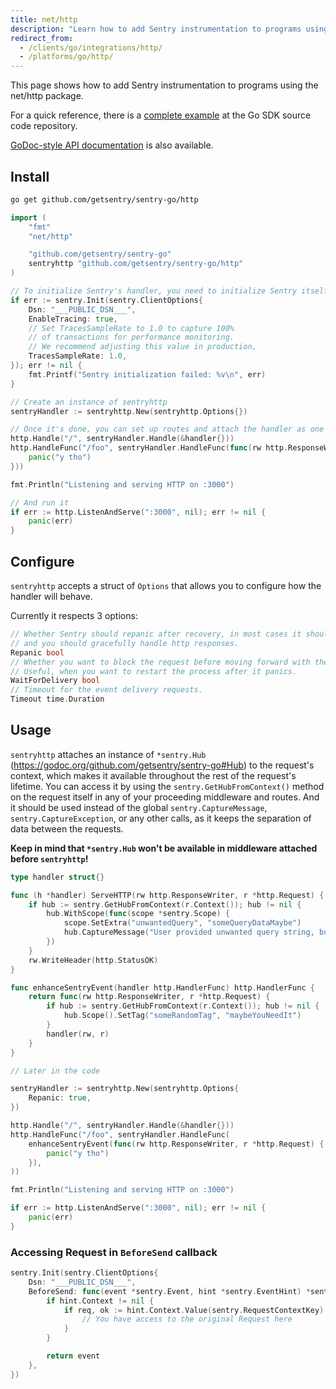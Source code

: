 ```yaml
---
title: net/http
description: "Learn how to add Sentry instrumentation to programs using the net/http package."
redirect_from:
  - /clients/go/integrations/http/
  - /platforms/go/http/
---
```


This page shows how to add Sentry instrumentation to programs using the net/http
package.

For a quick reference, there is a [complete
example](https://github.com/getsentry/sentry-go/tree/master/_examples/http) at the
Go SDK source code repository.

[GoDoc-style API
documentation](https://godoc.org/github.com/getsentry/sentry-go/http) is also
available.

## Install

```bash
go get github.com/getsentry/sentry-go/http
```

<Break />

<SignInNote />

```go
import (
	"fmt"
	"net/http"

	"github.com/getsentry/sentry-go"
	sentryhttp "github.com/getsentry/sentry-go/http"
)

// To initialize Sentry's handler, you need to initialize Sentry itself beforehand
if err := sentry.Init(sentry.ClientOptions{
	Dsn: "___PUBLIC_DSN___",
	EnableTracing: true,
	// Set TracesSampleRate to 1.0 to capture 100%
	// of transactions for performance monitoring.
	// We recommend adjusting this value in production,
	TracesSampleRate: 1.0,
}); err != nil {
	fmt.Printf("Sentry initialization failed: %v\n", err)
}

// Create an instance of sentryhttp
sentryHandler := sentryhttp.New(sentryhttp.Options{})

// Once it's done, you can set up routes and attach the handler as one of your middleware
http.Handle("/", sentryHandler.Handle(&handler{}))
http.HandleFunc("/foo", sentryHandler.HandleFunc(func(rw http.ResponseWriter, r *http.Request) {
	panic("y tho")
}))

fmt.Println("Listening and serving HTTP on :3000")

// And run it
if err := http.ListenAndServe(":3000", nil); err != nil {
	panic(err)
}
```

## Configure

`sentryhttp` accepts a struct of `Options` that allows you to configure how the handler will behave.

Currently it respects 3 options:

```go
// Whether Sentry should repanic after recovery, in most cases it should be set to true,
// and you should gracefully handle http responses.
Repanic bool
// Whether you want to block the request before moving forward with the response.
// Useful, when you want to restart the process after it panics.
WaitForDelivery bool
// Timeout for the event delivery requests.
Timeout time.Duration
```

## Usage

`sentryhttp` attaches an instance of `*sentry.Hub` (https://godoc.org/github.com/getsentry/sentry-go#Hub) to the request's context, which makes it available throughout the rest of the request's lifetime.
You can access it by using the `sentry.GetHubFromContext()` method on the request itself in any of your proceeding middleware and routes.
And it should be used instead of the global `sentry.CaptureMessage`, `sentry.CaptureException`, or any other calls, as it keeps the separation of data between the requests.

**Keep in mind that `*sentry.Hub` won't be available in middleware attached before `sentryhttp`!**

```go
type handler struct{}

func (h *handler) ServeHTTP(rw http.ResponseWriter, r *http.Request) {
	if hub := sentry.GetHubFromContext(r.Context()); hub != nil {
		hub.WithScope(func(scope *sentry.Scope) {
			scope.SetExtra("unwantedQuery", "someQueryDataMaybe")
			hub.CaptureMessage("User provided unwanted query string, but we recovered just fine")
		})
	}
	rw.WriteHeader(http.StatusOK)
}

func enhanceSentryEvent(handler http.HandlerFunc) http.HandlerFunc {
	return func(rw http.ResponseWriter, r *http.Request) {
		if hub := sentry.GetHubFromContext(r.Context()); hub != nil {
			hub.Scope().SetTag("someRandomTag", "maybeYouNeedIt")
		}
		handler(rw, r)
	}
}

// Later in the code

sentryHandler := sentryhttp.New(sentryhttp.Options{
	Repanic: true,
})

http.Handle("/", sentryHandler.Handle(&handler{}))
http.HandleFunc("/foo", sentryHandler.HandleFunc(
	enhanceSentryEvent(func(rw http.ResponseWriter, r *http.Request) {
		panic("y tho")
	}),
))

fmt.Println("Listening and serving HTTP on :3000")

if err := http.ListenAndServe(":3000", nil); err != nil {
	panic(err)
}
```

### Accessing Request in `BeforeSend` callback

<SignInNote />

```go
sentry.Init(sentry.ClientOptions{
	Dsn: "___PUBLIC_DSN___",
	BeforeSend: func(event *sentry.Event, hint *sentry.EventHint) *sentry.Event {
		if hint.Context != nil {
			if req, ok := hint.Context.Value(sentry.RequestContextKey).(*http.Request); ok {
				// You have access to the original Request here
			}
		}

		return event
	},
})
```
